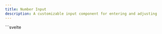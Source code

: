 ```yaml
---
title: Number Input
description: A customizable input component for entering and adjusting numeric values.
---
```


<Tabs>
  <TabItem label="Preview">
    <NumberInputPreview client:load />
  </TabItem>
  <TabItem label="Usage">
    ```svelte
    <script lang="ts">
        import { NumberInput } from "@dxdns/feflow"

        let quantity = $state(0)
    </script>

    <div style="max-width: 150px; margin: 0 auto;">
        {#each ["text", "contained", "outlined"] as variant}
            <NumberInput
                autoFocus
                variant={variant as any}
                bind:value={quantity}
                min={0}
                max={10}
            />
        {/each}
        <NumberInput disabled bind:value={quantity} />
    </div>
    ```
  </TabItem>
</Tabs>